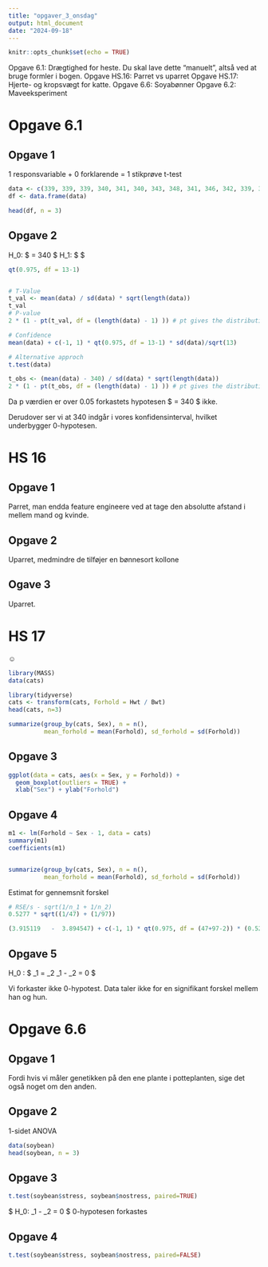 ```yaml
---
title: "opgaver_3_onsdag"
output: html_document
date: "2024-09-18"
---
```


```r
knitr::opts_chunk$set(echo = TRUE)
```

Opgave 6.1: Drægtighed for heste. Du skal lave dette “manuelt”, altså ved at bruge formler i bogen.
Opgave HS.16: Parret vs uparret
Opgave HS.17: Hjerte- og kropsvægt for katte.
Opgave 6.6: Soyabønner
Opgave 6.2: Maveeksperiment 

# Opgave 6.1
## Opgave 1
1 responsvariable + 0 forklarende = 1 stikprøve t-test

```r
data <- c(339, 339, 339, 340, 341, 340, 343, 348, 341, 346, 342, 339, 337)
df <- data.frame(data)

head(df, n = 3)
```

## Opgave 2
H_0: $ \mu = 340 $
H_1: $ \mu \neq 340 $


```r
qt(0.975, df = 13-1)


# T-Value
t_val <- mean(data) / sd(data) * sqrt(length(data))
t_val
# P-value
2 * (1 - pt(t_val, df = (length(data) - 1) )) # pt gives the distribution function

# Confidence
mean(data) + c(-1, 1) * qt(0.975, df = 13-1) * sd(data)/sqrt(13) 

# Alternative approch
t.test(data)
```

```r
t_obs <- (mean(data) - 340) / sd(data) * sqrt(length(data))
2 * (1 - pt(t_obs, df = (length(data) - 1) )) # pt gives the distribution function


```
Da p værdien er over 0.05 forkastets hypotesen $ \mu = 340 $ ikke. 

Derudover ser vi at 340 indgår i vores konfidensinterval, hvilket underbygger 0-hypotesen.

# HS 16

## Opgave 1
Parret, man endda feature engineere ved at tage den absolutte afstand i mellem mand og kvinde.

## Opgave 2
Uparret, medmindre de tilføjer en bønnesort kollone

## Ogave 3
Uparret.

# HS 17
☺
```r
library(MASS)
data(cats)

library(tidyverse)
cats <- transform(cats, Forhold = Hwt / Bwt)
head(cats, n=3)

summarize(group_by(cats, Sex), n = n(),
          mean_forhold = mean(Forhold), sd_forhold = sd(Forhold))

```

## Opgave 3

```r
ggplot(data = cats, aes(x = Sex, y = Forhold)) +
  geom_boxplot(outliers = TRUE) + 
  xlab("Sex") + ylab("Forhold")
```

## Opgave 4
```r
m1 <- lm(Forhold ~ Sex - 1, data = cats)
summary(m1)
coefficients(m1)


summarize(group_by(cats, Sex), n = n(),
          mean_forhold = mean(Forhold), sd_forhold = sd(Forhold))
```
Estimat for gennemsnit forskel
```r
# RSE/s - sqrt(1/n_1 + 1/n_2)
0.5277 * sqrt((1/47) + (1/97))

(3.915119	-  3.894547) + c(-1, 1) * qt(0.975, df = (47+97-2)) * (0.5277 * sqrt((1/47) + (1/97)))


```
## Opgave 5

H_0 : $ \mu_1 = \mu_2 \Rightarrow \mu_1 - \mu_2 = 0 $ 

Vi forkaster ikke 0-hypotest. Data taler ikke for en signifikant forskel mellem han og hun.


# Opgave 6.6
## Opgave 1
Fordi hvis vi måler genetikken på den ene plante i potteplanten, sige det også noget om den anden.

## Opgave 2
1-sidet ANOVA

```r
data(soybean)
head(soybean, n = 3)

```

## Opgave 3
```r

t.test(soybean$stress, soybean$nostress, paired=TRUE)

```
$ H_0:  \mu_1 - \mu_2 = 0 $ 
0-hypotesen forkastes

## Opgave 4
```r

t.test(soybean$stress, soybean$nostress, paired=FALSE)

```


